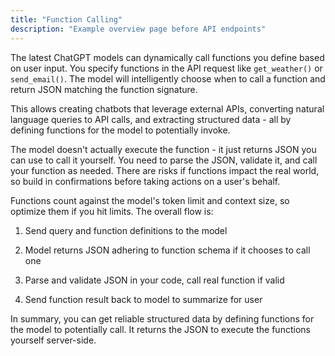 ```yaml
---
title: "Function Calling"
description: "Example overview page before API endpoints"
---
```



The latest ChatGPT models can dynamically call functions you define based on user input. You specify functions in the API request like `get_weather()` or `send_email()`. The model will intelligently choose when to call a function and return JSON matching the function signature. 

This allows creating chatbots that leverage external APIs, converting natural language queries to API calls, and extracting structured data - all by defining functions for the model to potentially invoke. 

The model doesn't actually execute the function - it just returns JSON you can use to call it yourself. You need to parse the JSON, validate it, and call your function as needed. There are risks if functions impact the real world, so build in confirmations before taking actions on a user's behalf.

Functions count against the model's token limit and context size, so optimize them if you hit limits. The overall flow is:

1. Send query and function definitions to the model

2. Model returns JSON adhering to function schema if it chooses to call one 

3. Parse and validate JSON in your code, call real function if valid

4. Send function result back to model to summarize for user

In summary, you can get reliable structured data by defining functions for the model to potentially call. It returns the JSON to execute the functions yourself server-side.